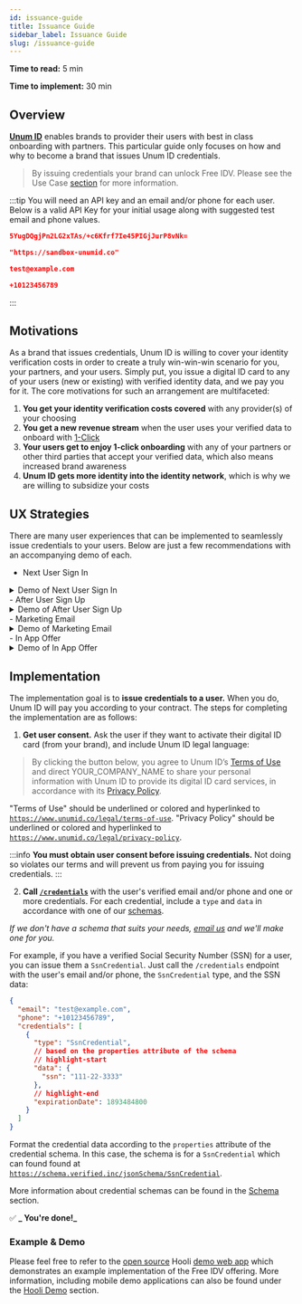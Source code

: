 ```yaml
---
id: issuance-guide
title: Issuance Guide
sidebar_label: Issuance Guide
slug: /issuance-guide
---
```



**Time to read:** 5 min

**Time to implement:** 30 min

## Overview

**[Unum ID](https://www.unumid.co)** enables brands to provider their users with best in class onboarding with partners. This particular guide only focuses on how and why to become a <Tip type="brand">brand</Tip> that issues Unum ID <Tip type="credential">credentials</Tip>.

> By issuing credentials your brand can unlock Free IDV. Please see the Use Case [section](/1-click-or-free-use-case) for more information.

:::tip
You will need an API key and an email and/or phone for each user. Below is a valid API Key for your initial usage along with suggested test email and phone values.

```json title="Sandbox API Key"
5YugDQgjPn2LG2xTAs/+c6Kfrf7Ie45PIGjJurP8vNk=
```
```json title="Sandbox URL"
"https://sandbox-unumid.co"
```
```json title="Sandbox User Email"
test@example.com
```
```json title="Sandbox User Phone"
+10123456789
```
:::

## Motivations

As a brand that issues credentials, Unum ID is willing to cover your identity verification costs in order to create a truly win-win-win scenario for you, your partners, and your users. Simply put, you issue a digital ID card to any of your users (new or existing) with verified identity data, and we pay you for it. The core motivations for such an arrangement are multifaceted: 

1. **You get your identity verification costs covered** with any provider(s) of your choosing
2. **You get a new revenue stream** when the user uses your verified data to onboard with [1-Click](https://www.unumid.co/1-click)
3. **Your users get to enjoy 1-click onboarding** with any of your partners or other third parties that accept your verified data, which also means increased brand awareness
4. **Unum ID gets more identity into the identity network**, which is why we are willing to subsidize your costs

## UX Strategies
There are many user experiences that can be implemented to seamlessly issue credentials to your users. Below are just a few recommendations with an accompanying demo of each.

- Next User Sign In
<details>
  <summary>Demo of Next User Sign In</summary>
  <p>
    Richard is an existing, verified Hooli user. The next time he signs in, Hooli asks him if he wants to activate his Hooli digital ID card. When he clicks the Activate button, Hooli issues the card, and Unum ID reimburses Hooli for the cost of the identity verification performed by Hooli for Richard.
  </p>
  <iframe src="https://marvelapp.com/prototype/1938729e/screen/90752160?emb=1&iosapp=false&frameless=false" width="453" height="864" allowTransparency="true" frameborder="0"></iframe>
</details>
- After User Sign Up
<details>
  <summary>Demo of After User Sign Up</summary>
  <p>
    Richard has just completed Hooli account sign up which included identity verification via a third party service of Hooli's choosing. In the terms and service section Richard agrees to being issued an Hooli branded Unum ID digital ID card. Hooli issues the card with the verified identity data and Unum ID reimburses Hooli for the cost of the identity verification performed by Hooli for Richard.
  </p>
  <iframe src="https://marvelapp.com/prototype/9e98j88/screen/90752101?emb=1&iosapp=false&frameless=false" width="453" height="864" allowTransparency="true" frameborder="0"></iframe>
</details>
- Marketing Email
<details>
  <summary>Demo of Marketing Email</summary>
  <p>
    Richard is an existing, verified Hooli user. He receives a promotional email from Hooli which encourages him to accept a digital Unum ID card. Upon clicking the link and being directed to the app Hooli confirms with him he wants to activate his Hooli digital ID card. When he clicks the Activate button, Hooli issues the card, and Unum ID reimburses Hooli for the cost of the identity verification performed by Hooli for Richard.
  </p>
  <iframe src="https://marvelapp.com/prototype/193879a9/screen/90752312?emb=1&iosapp=false&frameless=false" width="453" height="864" allowTransparency="true" frameborder="0"></iframe>
</details>
- In App Offer
<details>
  <summary>Demo of In App Offer</summary>
  <p>
    Richard is an existing, verified Hooli user. Upon signing into the app he notices an in app offer which encourages him to accept a digital Unum ID card. When he clicks the Activate button, Hooli issues the card, and Unum ID reimburses Hooli for the cost of the identity verification performed by Hooli for Richard.
  </p>
  <iframe src="https://marvelapp.com/prototype/ebe3f96/screen/90752391?emb=1&iosapp=false&frameless=false" width="453" height="864" allowTransparency="true" frameborder="0"></iframe>
</details>

## Implementation

The implementation goal is to **issue <Tip type="credential">credentials</Tip> to a <Tip type="user">user</Tip>.** When you do, Unum ID will pay you according to your contract. The steps for completing the implementation are as follows:

1. **Get user consent.** Ask the user if they want to activate their digital ID card (from your brand), and include Unum ID legal language:

> By clicking the button below, you agree to Unum ID’s <a href="https://www.unumid.co/legal/terms-of-use">Terms of Use</a> and direct YOUR_COMPANY_NAME to share your personal information with Unum ID to provide its digital ID card services, in accordance with its <a href="https://www.unumid.co/legal/privacy-policy">Privacy Policy</a>.

"Terms of Use" should be underlined or colored and hyperlinked to <a href="https://www.unumid.co/legal/terms-of-use">`https://www.unumid.co/legal/terms-of-use`</a>. "Privacy Policy" should be underlined or colored and hyperlinked to <a href="https://www.unumid.co/legal/privacy-policy">`https://www.unumid.co/legal/privacy-policy`</a>.

:::info
**You must obtain user consent before issuing credentials.** Not doing so violates our terms and will prevent us from paying you for issuing credentials. 
:::

2. **Call [`/credentials`](/api-overview#issue-credentials)** with the user's verified email and/or phone and one or more credentials. For each credential, include a `type` and `data` in accordance with one of our [schemas](/schema). 

_If we don't have a schema that suits your needs, [email us](mailto:support@unumid.co) and we'll make one for you._

For example, if you have a verified Social Security Number (SSN) for a user, you can issue them a `SsnCredential`. Just call the `/credentials` endpoint with the user's email and/or phone, the `SsnCredential` type, and the SSN data:

```json title="Example Issue Credentials Request Body"
{
  "email": "test@example.com",
  "phone": "+10123456789",
  "credentials": [
    {
      "type": "SsnCredential",
      // based on the properties attribute of the schema
      // highlight-start
      "data": {
        "ssn": "111-22-3333"
      },
      // highlight-end
      "expirationDate": 1893484800
    }
  ]
}
```

Format the credential data according to the `properties` attribute of the credential schema. In this case, the schema is for a `SsnCredential` which can found found at [`https://schema.verified.inc/jsonSchema/SsnCredential`](https://schema.verified.inc/jsonSchema/SsnCredential). 

More information about credential schemas can be found in the [Schema](/schema) section.

✅ **_ You're done!_**

### Example & Demo

Please feel free to refer to the [open source](https://github.com/UnumID/Hooli-Demo-Web) Hooli [demo web app](https://hooli-web.demo.sandbox-unumid.co/login) which demonstrates an example implementation of the Free IDV offering. More information, including mobile demo applications can also be found under the [Hooli Demo](/hooli-demo) section.
